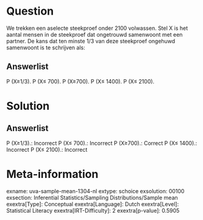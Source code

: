 Question
========

We trekken een aselecte steekproef onder 2100 volwassen. Stel X is het
aantal mensen in de steekproef dat ongetrouwd samenwoont met een
partner. De kans dat ten minste 1/3 van deze steekproef ongehuwd
samenwoont is te schrijven als:

Answerlist
----------

P (X≥1/3).
P (X≤ 700).
P (X≥700).
P (X≤ 1400).
P (X≤ 2100).

Solution
========

Answerlist
----------

P (X≥1/3).: Incorrect
P (X≤ 700).: Incorrect
P (X≥700).: Correct
P (X≤ 1400).: Incorrect
P (X≤ 2100).: Incorrect

Meta-information
================
exname: uva-sample-mean-1304-nl
extype: schoice
exsolution: 00100
exsection: Inferential Statistics/Sampling Distributions/Sample mean
exextra[Type]: Conceptual
exextra[Language]: Dutch
exextra[Level]: Statistical Literacy
exextra[IRT-Difficulty]: 2
exextra[p-value]: 0.5905
